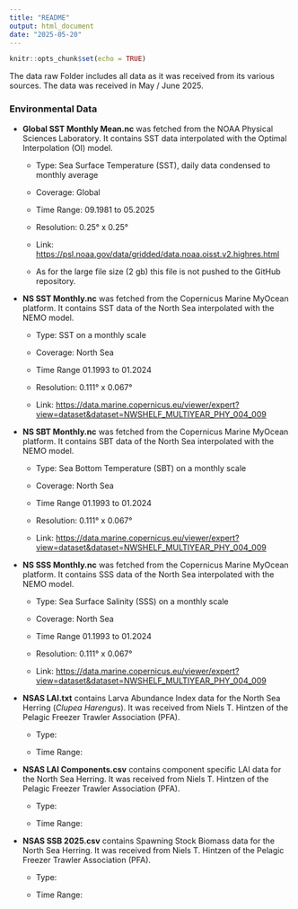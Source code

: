 ```yaml
---
title: "README"
output: html_document
date: "2025-05-20"
---
```


```r
knitr::opts_chunk$set(echo = TRUE)
```

The data raw Folder includes all data as it was received from its various sources. The data was received in May / June 2025.

### Environmental Data

-   **Global SST Monthly Mean.nc** was fetched from the NOAA Physical Sciences Laboratory. It contains SST data interpolated with the Optimal Interpolation (OI) model.

    -   Type: Sea Surface Temperature (SST), daily data condensed to monthly average

    -   Coverage: Global

    -   Time Range: 09.1981 to 05.2025

    -   Resolution: 0.25° x 0.25°

    -   Link: <https://psl.noaa.gov/data/gridded/data.noaa.oisst.v2.highres.html>

    -   As for the large file size (2 gb) this file is not pushed to the GitHub repository.

-   **NS SST Monthly.nc** was fetched from the Copernicus Marine MyOcean platform. It contains SST data of the North Sea interpolated with the NEMO model.

    -   Type: SST on a monthly scale

    -   Coverage: North Sea

    -   Time Range 01.1993 to 01.2024

    -   Resolution: 0.111° x 0.067°

    -   Link: <https://data.marine.copernicus.eu/viewer/expert?view=dataset&dataset=NWSHELF_MULTIYEAR_PHY_004_009>

-   **NS SBT Monthly.nc** was fetched from the Copernicus Marine MyOcean platform. It contains SBT data of the North Sea interpolated with the NEMO model.

    -   Type: Sea Bottom Temperature (SBT) on a monthly scale

    -   Coverage: North Sea

    -   Time Range 01.1993 to 01.2024

    -   Resolution: 0.111° x 0.067°

    -   Link: <https://data.marine.copernicus.eu/viewer/expert?view=dataset&dataset=NWSHELF_MULTIYEAR_PHY_004_009>

-   **NS SSS Monthly.nc** was fetched from the Copernicus Marine MyOcean platform. It contains SSS data of the North Sea interpolated with the NEMO model.

    -   Type: Sea Surface Salinity (SSS) on a monthly scale

    -   Coverage: North Sea

    -   Time Range 01.1993 to 01.2024

    -   Resolution: 0.111° x 0.067°

    -   Link: <https://data.marine.copernicus.eu/viewer/expert?view=dataset&dataset=NWSHELF_MULTIYEAR_PHY_004_009>

-   **NSAS LAI.txt** contains Larva Abundance Index data for the North Sea Herring (*Clupea Harengus*). It was received from Niels T. Hintzen of the Pelagic Freezer Trawler Association (PFA).

    -   Type:

    -   Time Range:

-   **NSAS LAI Components.csv** contains component specific LAI data for the North Sea Herring. It was received from Niels T. Hintzen of the Pelagic Freezer Trawler Association (PFA).

    -   Type:

    -   Time Range:

-   **NSAS SSB 2025.csv** contains Spawning Stock Biomass data for the North Sea Herring. It was received from Niels T. Hintzen of the Pelagic Freezer Trawler Association (PFA).

    -   Type:

    -   Time Range:
